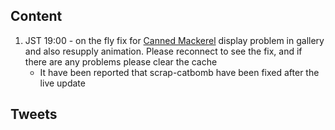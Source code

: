 ==Content==
# JST 19:00 - on the fly fix for [[Canned Mackerel]]  display problem in gallery and also resupply animation. Please reconnect to see the fix, and if there are any problems please clear the cache
#* It have been reported that scrap-catbomb have been fixed after the live update

==Tweets==
{{MultiTweet
|MultiTweetID = preUpdate
|color = #ace
|title = Pre Update

|link01 = 
|EN01 = 
|JP01 = 
|TL01 = [xxxxxxxxx xxxxxx]

|link02 = 
|EN02 = 
|JP02 = 
|TL02 = [xxxxxxxxx xxxxxx]

|link03 = 
|EN03 = 
|JP03 = 
|TL03 = [xxxxxxxxx xxxxxx]
}}
